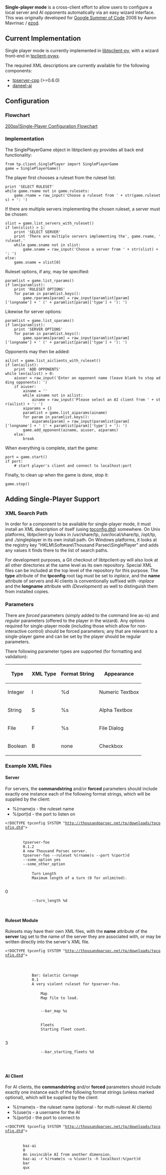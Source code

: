 '''Single-player mode''' is a cross-client effort to allow users to configure a local server and AI opponents automatically via an easy wizard interface. This was originally developed for [[Google Summer of Code]] 2008 by Aaron Mavrinac / [[User:Ezod|ezod]].

==Current Implementation==

Single player mode is currently implemented in [[libtpclient-py]], with a wizard front-end in [[tpclient-pywx]].

The required XML descriptions are currently available for the following components:

* [[tpserver-cpp]] (>=0.6.0)
* [[daneel-ai]]

==Configuration==

===Flowchart===

[[images/SinglePlayerFC.png|200px|Single-Player Configuration Flowchart]]

===Implementation===

The SinglePlayerGame object in libtpclient-py provides all back end functionality:

 from tp.client.SinglePlayer import SinglePlayerGame
 game = SinglePlayerGame()

The player first chooses a ruleset from the ruleset list:

 print 'SELECT RULESET'
 while game.rname not in game.rulesets:
     game.rname = raw_input('Choose a ruleset from ' + str(game.rulesets) + ': ')

If there are multiple servers implementing the chosen ruleset, a server must be chosen:

 slist = game.list_servers_with_ruleset()
 if len(slist) > 1:
     print 'SELECT SERVER'
     print 'There are multiple servers implementing the', game.rname, 'ruleset.'
     while game.sname not in slist:
         game.sname = raw_input('Choose a server from ' + str(slist) + ': ')
 else:
     game.sname = slist[0]

Ruleset options, if any, may be specified:

 paramlist = game.list_rparams()
 if len(paramlist):
     print 'RULESET OPTIONS'
     for param in paramlist.keys():
         game.rparams[param] = raw_input(paramlist[param]['longname'] + ' (' + paramlist[param]['type'] + '): ')

Likewise for server options:

 paramlist = game.list_sparams()
 if len(paramlist):
     print 'SERVER OPTIONS'
     for param in paramlist.keys():
         game.sparams[param] = raw_input(paramlist[param]['longname'] + ' (' + paramlist[param]['type'] + '): ')

Opponents may then be added:

 ailist = game.list_aiclients_with_ruleset()
 if len(ailist):
     print 'ADD OPPONENTS'
 while len(ailist) > 0:
     aiuser = raw_input('Enter an opponent name (leave blank to stop adding opponents): ')
     if aiuser:
         ainame = ''
         while ainame not in ailist:
             ainame = raw_input('Please select an AI client from ' + str(ailist) + ': ')
         aiparams = {}
         paramlist = game.list_aiparams(ainame)
         for param in paramlist.keys():
             aiparams[param] = raw_input(paramlist[param]['longname'] + ' (' + paramlist[param]['type'] + '): ')
         game.add_opponent(ainame, aiuser, aiparams)
     else:
         break

When everything is complete, start the game:

 port = game.start()
 if port:
     # start player's client and connect to localhost:port

Finally, to clean up when the game is done, stop it:

 game.stop()

==Adding Single-Player Support==

===XML Search Path===

In order for a component to be available for single-player mode, it must install an XML description of itself (using [http://thousandparsec.net/tp/downloads/tpconfig.dtd tpconfig.dtd]) somewhere. On Unix platforms, libtpclient-py looks in /usr/share/tp, /usr/local/share/tp, /opt/tp, and ./singleplayer in its own install path. On Windows platforms, it looks at the registry key "HKLM\Software\Thousand Parsec\SinglePlayer" and adds any values it finds there to the list of search paths.

For development purposes, a Git checkout of libtpclient-py will also look at all other directories at the same level as its own repository. Special XML files can be included at the top level of the repository for this purpose. The '''type''' attribute of the '''tpconfig''' root tag must be set to ''inplace'', and the '''name''' attribute of servers and AI clients is conventionally suffixed with ''-inplace'' and the '''longname''' attribute with ''(Development)'' as well to distinguish them from installed copies.

===Parameters===

There are ''forced'' parameters (simply added to the command line as-is) and ''regular'' parameters (offered to the player in the wizard). Any options required for single-player mode (including those which allow for non-interactive control) should be forced parameters; any that are relevant to a single-player game and can be set by the player should be regular parameters.

There following parameter types are supported (for formatting and validation):

{| class="wikitable"
|-
! Type
! XML Type
! Format String
! Appearance
|-
| Integer
| I
| %d
| Numeric Textbox
|-
| String
| S
| %s
| Alpha Textbox
|-
| File 
| F
| %s
| File Dialog
|-
| Boolean
| B
| none
| Checkbox
|}


===Example XML Files===

====Server====

For servers, the '''commandstring''' and/or '''forced''' parameters should include exactly one instance each of the following format strings, which will be supplied by the client:

* %(rname)s - the ruleset name
* %(port)d - the port to listen on

 <?xml version="1.0"?>
 <!DOCTYPE tpconfig SYSTEM "http://thousandparsec.net/tp/downloads/tpconfig.dtd">
 <tpconfig type="installed">
     <server name="tpserver-foo">
         <longname>tpserver-foo</longname>
         <version>0.1.2</version>
         <description>A new Thousand Parsec server.</description>
         <commandstring>tpserver-foo --ruleset %(rname)s --port %(port)d</commandstring>
         <forced>--some_option yes</forced>
         <forced>--some_other_option</forced>
         <parameter name="turnlength" type="I">
             <longname>Turn Length</longname>
             <description>Maximum length of a turn (0 for unlimited).</description>
             <default>0</default>
             <commandstring>--turn_length %d</commandstring>
         </parameter>
     </server>
 </tpconfig>

====Ruleset Module====

Rulesets may have their own XML files, with the '''name''' attribute of the '''server''' tag set to the name of the server they are associated with, or may be written directly into the server's XML file.

 <?xml version="1.0"?>
 <!DOCTYPE tpconfig SYSTEM "http://thousandparsec.net/tp/downloads/tpconfig.dtd">
 <tpconfig type="installed">
     <server name="tpserver-foo">
         <ruleset name="bar">
             <longname>Bar: Galactic Carnage</longname>
             <version>0.1</version>
             <description>A very violent ruleset for tpserver-foo.</description>
             <parameter name="map" type="F">
                 <longname>Map</longname>
                 <description>Map file to load.</description>
                 <default/>
                 <commandstring>--bar_map %s</commandstring>
             </parameter>
             <parameter name="fleets" type="I">
                 <longname>Fleets</longname>
                 <description>Starting fleet count.</description>
                 <default>3</default>
                 <commandstring>--bar_starting_fleets %d</commandstring>
             </parameter>
         </ruleset>
     </server>
 </tpconfig>

====AI Client====

For AI clients, the '''commandstring''' and/or '''forced''' parameters should include exactly one instance each of the following format strings (unless marked optional), which will be supplied by the client:

* %(rname)s - the ruleset name (optional - for multi-ruleset AI clients)
* %(user)s - a username for the AI
* %(port)d - the port to connect to

 <?xml version="1.0"?>
 <!DOCTYPE tpconfig SYSTEM "http://thousandparsec.net/tp/downloads/tpconfig.dtd">
 <tpconfig type="installed">
     <aiclient name="baz-ai">
         <longname>baz-ai</longname>
         <version>0</version>
         <description>An invincible AI from another dimension.</description>
         <commandstring>baz-ai -r %(rname)s -u %(user)s -h localhost:%(port)d</commandstring>
         <rules>bar</rules>
         <rules>qux</rules>
     </aiclient>
 </tpconfig>